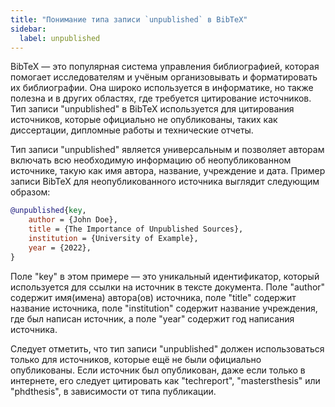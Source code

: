 ```yaml
---
title: "Понимание типа записи `unpublished` в BibTeX"
sidebar:
  label: unpublished
---
```



BibTeX — это популярная система управления библиографией, которая помогает исследователям и учёным организовывать и форматировать их библиографии. Она широко используется в информатике, но также полезна и в других областях, где требуется цитирование источников. Тип записи "unpublished" в BibTeX используется для цитирования источников, которые официально не опубликованы, таких как диссертации, дипломные работы и технические отчеты.

Тип записи "unpublished" является универсальным и позволяет авторам включать всю необходимую информацию об неопубликованном источнике, такую как имя автора, название, учреждение и дата. Пример записи BibTeX для неопубликованного источника выглядит следующим образом:

<CiteDrive/>

```bibtex
@unpublished{key,   
	author = {John Doe},   
	title = {The Importance of Unpublished Sources},   
	institution = {University of Example},   
	year = {2022}, 
}
```

Поле "key" в этом примере — это уникальный идентификатор, который используется для ссылки на источник в тексте документа. Поле "author" содержит имя(имена) автора(ов) источника, поле "title" содержит название источника, поле "institution" содержит название учреждения, где был написан источник, а поле "year" содержит год написания источника.

Следует отметить, что тип записи "unpublished" должен использоваться только для источников, которые ещё не были официально опубликованы. Если источник был опубликован, даже если только в интернете, его следует цитировать как "techreport", "mastersthesis" или "phdthesis", в зависимости от типа публикации.
